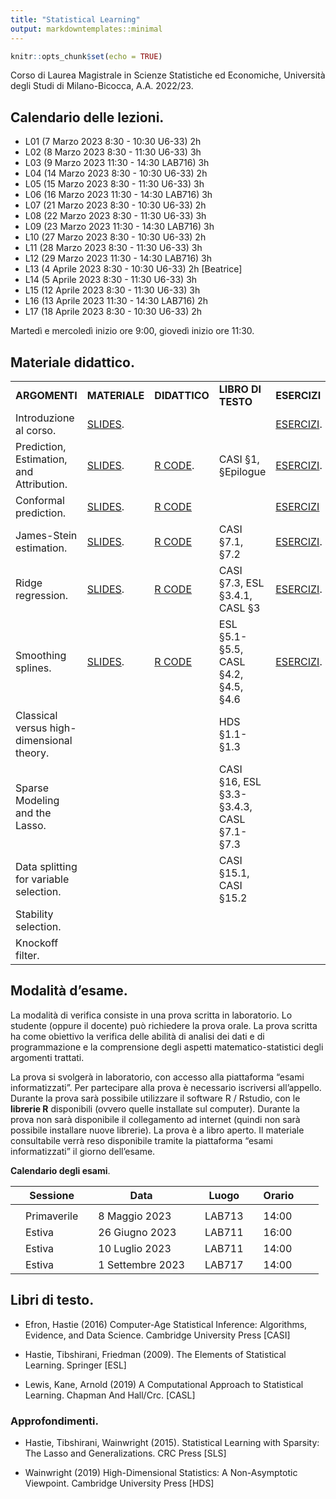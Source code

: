 ```yaml
---
title: "Statistical Learning"
output: markdowntemplates::minimal
---
```


```r
knitr::opts_chunk$set(echo = TRUE)
```

Corso di Laurea Magistrale in Scienze Statistiche ed Economiche, Università degli Studi di Milano-Bicocca, A.A. 2022/23.


## Calendario delle lezioni.
* L01 (7 Marzo 2023 8:30 - 10:30 U6-33) 2h
* L02 (8 Marzo 2023 8:30 - 11:30 U6-33) 3h
* L03 (9 Marzo 2023 11:30 - 14:30 LAB716) 3h
* L04 (14 Marzo 2023 8:30 - 10:30 U6-33) 2h
* L05 (15 Marzo 2023 8:30 - 11:30 U6-33) 3h
* L06 (16 Marzo 2023 11:30 - 14:30 LAB716) 3h
* L07 (21 Marzo 2023 8:30 - 10:30 U6-33) 2h
* L08 (22 Marzo 2023 8:30 - 11:30 U6-33) 3h
* L09 (23 Marzo 2023 11:30 - 14:30 LAB716) 3h
* L10 (27 Marzo 2023 8:30 - 10:30 U6-33) 2h
* L11 (28 Marzo 2023 8:30 - 11:30 U6-33) 3h
* L12 (29 Marzo 2023 11:30 - 14:30 LAB716) 3h
* L13 (4 Aprile 2023 8:30 - 10:30 U6-33) 2h [Beatrice]
* L14 (5 Aprile 2023 8:30 - 11:30 U6-33) 3h
* L15 (12 Aprile 2023 8:30 - 11:30 U6-33) 3h
* L16 (13 Aprile 2023 11:30 - 14:30 LAB716) 2h
* L17 (18 Aprile 2023 8:30 - 10:30 U6-33) 2h

Martedì e mercoledì inizio ore 9:00, giovedì inizio ore 11:30. 

## Materiale didattico.

<table>

<tr>
<td>**ARGOMENTI**</td>
<td>**MATERIALE**</td>
<td>**DIDATTICO**</td>
<td>**LIBRO DI TESTO**</td>
<td>**ESERCIZI**</td>
</tr>

<tr>
<td>Introduzione al corso.</td>
<td>[SLIDES](docs/SLIDES/Introduction.pdf). </td>
<td></td>
<td></td>
<td>[ESERCIZI](docs/EXERCISES/Introduction.pdf).</td>
</tr>


<tr>
<td>Prediction, Estimation, and Attribution.</td>
<td>[SLIDES](docs/SLIDES/EfronPEA.pdf).</td>
<td>[R CODE](https://github.com/aldosolari/SL/blob/master/docs/RCODE/EfronPEA.R).</td>
<td> CASI §1, §Epilogue </td>
<td>[ESERCIZI](docs/EXERCISES/EfronPEA.pdf).</td>
</tr>

<tr>
<td>Conformal prediction.</td>
<td> [SLIDES](docs/SLIDES/Conformal.pdf). </td>
<td> [R CODE](https://github.com/aldosolari/SL/blob/master/docs/RCODE/Conformal.R)</td>
<td>  </td>
<td>[ESERCIZI](docs/EXERCISES/Conformal.pdf)</td>
</tr>

<tr>
<td>James-Stein estimation.</td>
<td> [SLIDES](docs/SLIDES/JamesStein.pdf). </td>
<td> [R CODE](https://github.com/aldosolari/SL/blob/master/docs/RCODE/JamesStein.R)</td>
<td> CASI §7.1, §7.2</td>
<td>[ESERCIZI](docs/EXERCISES/JamesStein.pdf).</td>
</tr>

<tr>
<td>Ridge regression.</td>
<td> [SLIDES](docs/SLIDES/Ridge.pdf). </td>
<td> [R CODE](https://github.com/aldosolari/SL/blob/master/docs/RCODE/Ridge.R)</td>
<td> CASI §7.3, ESL §3.4.1, CASL §3 </td>
<td>[ESERCIZI](docs/EXERCISES/Ridge.pdf).</td>
</tr>

<tr>
<td>Smoothing splines.</td>
<td>[SLIDES](docs/SLIDES/Splines.pdf).</td>
<td>[R CODE](https://github.com/aldosolari/SL/blob/master/docs/RCODE/Splines.R)</td>
<td>ESL §5.1-§5.5, CASL §4.2, §4.5, §4.6</td>
<td>[ESERCIZI](docs/EXERCISES/Psplines.pdf).</td>
</tr>

<tr>
<td>Classical versus high-dimensional theory.</td>
<td></td>
<td></td>
<td> HDS §1.1-§1.3  </td>
<td></td>
</tr>


<tr>
<td>Sparse Modeling and the Lasso.</td>
<td></td>
<td></td>
<td> CASI §16, ESL §3.3-§3.4.3, CASL §7.1-§7.3 </td>
<td></td>
</tr>


<tr>
<td>Data splitting for variable selection.</td>
<td></td>
<td></td>
<td> CASI §15.1, CASI §15.2 </td>
<td></td>
</tr>

<tr>
<td>Stability selection.</td>
<td></td>
<td></td>
<td></td>
<td></td>
</tr>

<tr>
<td>Knockoff filter.</td>
<td></td>
<td></td>
<td>  </td>
<td></td>
</tr>



</table>



## Modalità d'esame.

La modalità di verifica consiste in una prova scritta in laboratorio. Lo studente (oppure il docente) può richiedere la prova orale. La prova scritta ha come obiettivo la verifica delle abilità di analisi dei dati e di programmazione e la comprensione degli aspetti matematico-statistici degli argomenti trattati.

La prova si svolgerà in laboratorio, con accesso alla piattaforma "esami informatizzati". Per partecipare alla prova è necessario iscriversi all'appello. Durante la prova sarà possibile utilizzare il software R / Rstudio, con le **librerie R** disponibili (ovvero quelle installate sul computer). Durante la prova non sarà disponibile il collegamento ad internet (quindi non sarà possibile installare nuove librerie). La prova è a libro aperto. Il materiale consultabile verrà reso disponibile tramite la piattaforma "esami informatizzati" il giorno dell'esame. 



**Calendario degli esami**.

|| Sessione || Data || Luogo || Orario ||
|-|-|-|-|-|-|-|-|-|-|
||  || ||  ||  || ||
|| Primaverile || 8 Maggio 2023 || LAB713 ||  14:00  ||
|| Estiva || 26 Giugno 2023 || LAB711 || 16:00  ||
|| Estiva || 10 Luglio 2023 || LAB711 || 14:00 ||
|| Estiva || 1 Settembre 2023 || LAB717 || 14:00 ||
 

 
## Libri di testo.

* Efron, Hastie (2016) Computer-Age Statistical Inference: Algorithms, Evidence, and Data Science. Cambridge University Press [CASI]

* Hastie, Tibshirani, Friedman (2009). The Elements of Statistical Learning. Springer [ESL]

* Lewis, Kane, Arnold (2019) A Computational Approach to Statistical Learning. Chapman And Hall/Crc. [CASL]

<!-- * Shalizi (2021). Advanced Data Analysis -->
<!-- from an Elementary Point of View. [ADA] -->

<!-- * Wasserman (2006) All of Nonparametric Statistics. Springer [ANS] -->

### Approfondimenti.

* Hastie, Tibshirani, Wainwright (2015). Statistical Learning with Sparsity:
The Lasso and Generalizations. CRC Press [SLS]

* Wainwright (2019) High-Dimensional Statistics: A Non-Asymptotic Viewpoint. Cambridge University Press [HDS]

